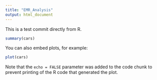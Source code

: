```yaml
---
title: "EMR_Analysis"
output: html_document
---
```


This is a test commit directly from R. 

```r
summary(cars)
```

You can also embed plots, for example:

```r
plot(cars)
```

Note that the `echo = FALSE` parameter was added to the code chunk to prevent printing of the R code that generated the plot.
